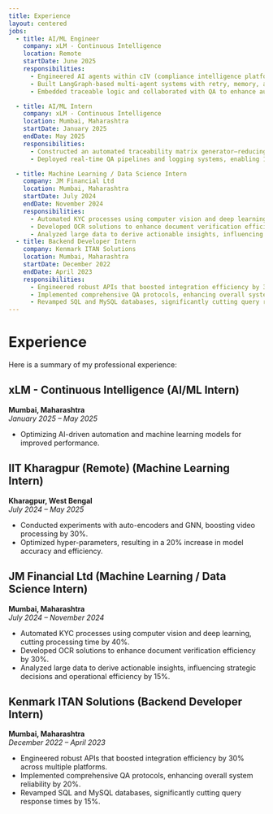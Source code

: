 ```yaml
---
title: Experience
layout: centered
jobs:
  - title: AI/ML Engineer
    company: xLM - Continuous Intelligence
    location: Remote
    startDate: June 2025
    responsibilities:
      - Engineered AI agents within cIV (compliance intelligence platform), automating GxP workflows and expanding task coverage by 65%.
      - Built LangGraph-based multi-agent systems with retry, memory, and control flows—cutting execution time by 30% and boosting success rates by 40%.
      - Embedded traceable logic and collaborated with QA to enhance audit-readiness and system transparency.

  - title: AI/ML Intern
    company: xLM - Continuous Intelligence
    location: Mumbai, Maharashtra
    startDate: January 2025
    endDate: May 2025
    responsibilities:
      - Constructed an automated traceability matrix generator—reducing manual effort by 60% and increasing consistency by 45%.
      - Deployed real-time QA pipelines and logging systems, enabling 100% traceability in model operations.

  - title: Machine Learning / Data Science Intern
    company: JM Financial Ltd
    location: Mumbai, Maharashtra
    startDate: July 2024
    endDate: November 2024
    responsibilities:
      - Automated KYC processes using computer vision and deep learning, cutting processing time by 40%.
      - Developed OCR solutions to enhance document verification efficiency by 30%.
      - Analyzed large data to derive actionable insights, influencing strategic decisions and operational efficiency by 15%.
  - title: Backend Developer Intern
    company: Kenmark ITAN Solutions
    location: Mumbai, Maharashtra
    startDate: December 2022
    endDate: April 2023
    responsibilities:
      - Engineered robust APIs that boosted integration efficiency by 30% across multiple platforms.
      - Implemented comprehensive QA protocols, enhancing overall system reliability by 20%.
      - Revamped SQL and MySQL databases, significantly cutting query response times by 15%.
---
```


# Experience

Here is a summary of my professional experience:

## xLM - Continuous Intelligence (AI/ML Intern)
**Mumbai, Maharashtra**  
*January 2025 – May 2025*  
- Optimizing AI-driven automation and machine learning models for improved performance.

## IIT Kharagpur (Remote) (Machine Learning Intern)
**Kharagpur, West Bengal**  
*July 2024 – May 2025*  
- Conducted experiments with auto-encoders and GNN, boosting video processing by 30%.  
- Optimized hyper-parameters, resulting in a 20% increase in model accuracy and efficiency.

## JM Financial Ltd (Machine Learning / Data Science Intern)
**Mumbai, Maharashtra**  
*July 2024 – November 2024*  
- Automated KYC processes using computer vision and deep learning, cutting processing time by 40%.  
- Developed OCR solutions to enhance document verification efficiency by 30%.  
- Analyzed large data to derive actionable insights, influencing strategic decisions and operational efficiency by 15%.

## Kenmark ITAN Solutions (Backend Developer Intern)
**Mumbai, Maharashtra**  
*December 2022 – April 2023*  
- Engineered robust APIs that boosted integration efficiency by 30% across multiple platforms.  
- Implemented comprehensive QA protocols, enhancing overall system reliability by 20%.  
- Revamped SQL and MySQL databases, significantly cutting query response times by 15%.